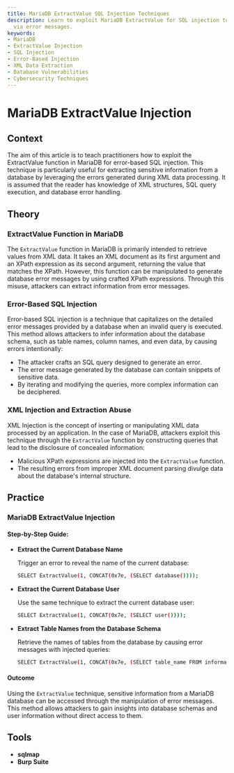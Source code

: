 ```yaml
---
title: MariaDB ExtractValue SQL Injection Techniques
description: Learn to exploit MariaDB ExtractValue for SQL injection to extract data
  via error messages.
keywords:
- MariaDB
- ExtractValue Injection
- SQL Injection
- Error-Based Injection
- XML Data Extraction
- Database Vulnerabilities
- Cybersecurity Techniques
---
```


# MariaDB ExtractValue Injection

## Context

The aim of this article is to teach practitioners how to exploit the ExtractValue function in MariaDB for error-based SQL injection. This technique is particularly useful for extracting sensitive information from a database by leveraging the errors generated during XML data processing. It is assumed that the reader has knowledge of XML structures, SQL query execution, and database error handling.

## Theory

### ExtractValue Function in MariaDB

The `ExtractValue` function in MariaDB is primarily intended to retrieve values from XML data. It takes an XML document as its first argument and an XPath expression as its second argument, returning the value that matches the XPath. However, this function can be manipulated to generate database error messages by using crafted XPath expressions. Through this misuse, attackers can extract information from error messages.

### Error-Based SQL Injection

Error-based SQL injection is a technique that capitalizes on the detailed error messages provided by a database when an invalid query is executed. This method allows attackers to infer information about the database schema, such as table names, column names, and even data, by causing errors intentionally:

- The attacker crafts an SQL query designed to generate an error.
- The error message generated by the database can contain snippets of sensitive data.
- By iterating and modifying the queries, more complex information can be deciphered.

### XML Injection and Extraction Abuse

XML Injection is the concept of inserting or manipulating XML data processed by an application. In the case of MariaDB, attackers exploit this technique through the `ExtractValue` function by constructing queries that lead to the disclosure of concealed information:

- Malicious XPath expressions are injected into the `ExtractValue` function.
- The resulting errors from improper XML document parsing divulge data about the database's internal structure.

## Practice

### MariaDB ExtractValue Injection

#### Step-by-Step Guide:

- **Extract the Current Database Name**

    Trigger an error to reveal the name of the current database:

    ```bash
    SELECT ExtractValue(1, CONCAT(0x7e, (SELECT database())));
    ```

- **Extract the Current Database User**

    Use the same technique to extract the current database user:

    ```bash
    SELECT ExtractValue(1, CONCAT(0x7e, (SELECT user())));
    ```

- **Extract Table Names from the Database Schema**

    Retrieve the names of tables from the database by causing error messages with injected queries:

    ```bash
    SELECT ExtractValue(1, CONCAT(0x7e, (SELECT table_name FROM information_schema.tables LIMIT 1)));
    ```

#### Outcome

Using the `ExtractValue` technique, sensitive information from a MariaDB database can be accessed through the manipulation of error messages. This method allows attackers to gain insights into database schemas and user information without direct access to them.

## Tools

- **sqlmap**
- **Burp Suite**